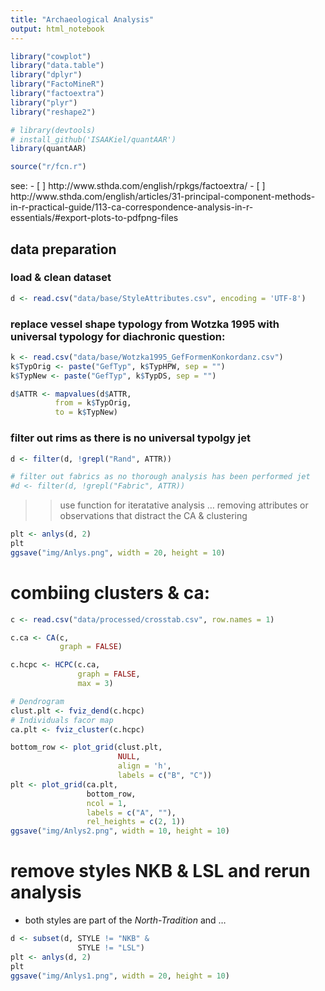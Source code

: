 ```yaml
---
title: "Archaeological Analysis"
output: html_notebook
---
```


```r
library("cowplot")
library("data.table")
library("dplyr")
library("FactoMineR")
library("factoextra")
library("plyr")
library("reshape2")

# library(devtools)
# install_github('ISAAKiel/quantAAR')
library(quantAAR)

source("r/fcn.r")
```

see:
- [ ] http://www.sthda.com/english/rpkgs/factoextra/
- [ ] http://www.sthda.com/english/articles/31-principal-component-methods-in-r-practical-guide/113-ca-correspondence-analysis-in-r-essentials/#export-plots-to-pdfpng-files

## data preparation

### load & clean dataset 
```r
d <- read.csv("data/base/StyleAttributes.csv", encoding = 'UTF-8')
```

### replace vessel shape typology from Wotzka 1995 with universal typology for diachronic question:
```r
k <- read.csv("data/base/Wotzka1995_GefFormenKonkordanz.csv")
k$TypOrig <- paste("GefTyp", k$TypHPW, sep = "")
k$TypNew <- paste("GefTyp", k$TypDS, sep = "")

d$ATTR <- mapvalues(d$ATTR, 
          from = k$TypOrig, 
          to = k$TypNew)
```

### filter out rims as there is no universal typolgy jet
```r
d <- filter(d, !grepl("Rand", ATTR))

# filter out fabrics as no thorough analysis has been performed jet
#d <- filter(d, !grepl("Fabric", ATTR))
```

>> use function for iteratative analysis ... removing attributes or observations that distract the CA & clustering

```r
plt <- anlys(d, 2)
plt
ggsave("img/Anlys.png", width = 20, height = 10)
```



# combiing clusters & ca:

```r
c <- read.csv("data/processed/crosstab.csv", row.names = 1)

c.ca <- CA(c, 
           graph = FALSE)

c.hcpc <- HCPC(c.ca, 
               graph = FALSE, 
               max = 3)

# Dendrogram
clust.plt <- fviz_dend(c.hcpc)
# Individuals facor map
ca.plt <- fviz_cluster(c.hcpc)

bottom_row <- plot_grid(clust.plt, 
                        NULL, 
                        align = 'h', 
                        labels = c("B", "C"))
plt <- plot_grid(ca.plt, 
                 bottom_row,
                 ncol = 1, 
                 labels = c("A", ""), 
                 rel_heights = c(2, 1))
ggsave("img/Anlys2.png", width = 10, height = 10)
```



# remove styles NKB & LSL and rerun analysis

- both styles are part of the *North-Tradition* and ...

```r
d <- subset(d, STYLE != "NKB" & 
               STYLE != "LSL")
plt <- anlys(d, 2)
plt
ggsave("img/Anlys1.png", width = 20, height = 10)
```
















